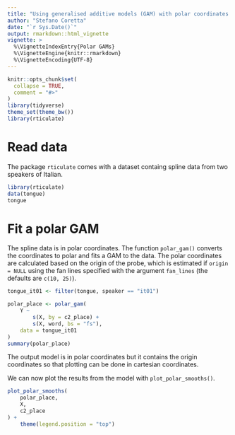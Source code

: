 ```yaml
---
title: "Using generalised additive models (GAM) with polar coordinates for assessing tongue contours"
author: "Stefano Coretta"
date: "`r Sys.Date()`"
output: rmarkdown::html_vignette
vignette: >
  %\VignetteIndexEntry{Polar GAMs}
  %\VignetteEngine{knitr::rmarkdown}
  %\VignetteEncoding{UTF-8}
---
```


```r
knitr::opts_chunk$set(
  collapse = TRUE,
  comment = "#>"
)
library(tidyverse)
theme_set(theme_bw())
library(rticulate)
```

# Read data

The package `rticulate` comes with a dataset containg spline data from two speakers of Italian.

```r
library(rticulate)
data(tongue)
tongue
```

# Fit a polar GAM

The spline data is in polar coordinates. The function `polar_gam()` converts the coordinates to polar and fits a GAM to the data.
The polar coordinates are calculated based on the origin of the probe, which is estimated if `origin = NULL` using the fan lines specified with the argument `fan_lines` (the defaults are `c(10, 25)`).

```r
tongue_it01 <- filter(tongue, speaker == "it01")

polar_place <- polar_gam(
    Y ~
        s(X, by = c2_place) +
        s(X, word, bs = "fs"),
    data = tongue_it01
)
summary(polar_place)
```

The output model is in polar coordinates but it contains the origin coordinates so that plotting can be done in cartesian coordinates.

We can now plot the results from the model with `plot_polar_smooths()`.

```r
plot_polar_smooths(
    polar_place,
    X,
    c2_place
) +
    theme(legend.position = "top")
```

